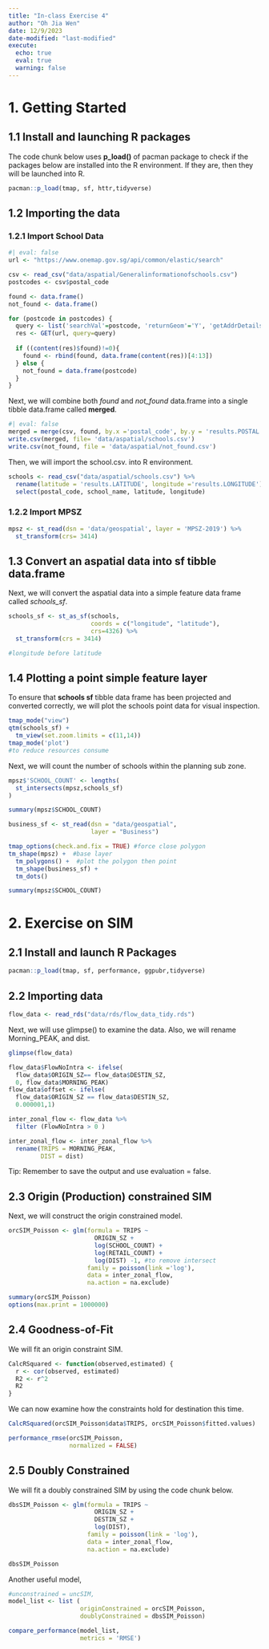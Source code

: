 ```yaml
---
title: "In-class Exercise 4"
author: "Oh Jia Wen"
date: 12/9/2023
date-modified: "last-modified"
execute: 
  echo: true
  eval: true
  warning: false
---
```


# 1. Getting Started

## 1.1 Install and launching R packages

The code chunk below uses **p_load()** of pacman package to check if the packages below are installed into the R environment. If they are, then they will be launched into R.

```r
pacman::p_load(tmap, sf, httr,tidyverse)
```

## 1.2 Importing the data

### 1.2.1 Import School Data 

```r
#| eval: false
url <- "https://www.onemap.gov.sg/api/common/elastic/search"

csv <- read_csv("data/aspatial/Generalinformationofschools.csv")
postcodes <- csv$postal_code

found <- data.frame()
not_found <- data.frame()

for (postcode in postcodes) {
  query <- list('searchVal'=postcode, 'returnGeom'='Y', 'getAddrDetails'='Y', 'pageNum'='1')
  res <- GET(url, query=query)
  
  if ((content(res)$found)!=0){
    found <- rbind(found, data.frame(content(res))[4:13])
  } else {
    not_found = data.frame(postcode)
  }
}

```

Next, we will combine both *found* and *not_found* data.frame into a single tibble data.frame called **merged**.

```r
#| eval: false
merged = merge(csv, found, by.x ='postal_code', by.y = 'results.POSTAL', all = TRUE)
write.csv(merged, file= 'data/aspatial/schools.csv')
write.csv(not_found, file = 'data/aspatial/not_found.csv')
```

Then, we will import the school.csv. into R environment.

```r
schools <- read_csv("data/aspatial/schools.csv") %>%
  rename(latitude = 'results.LATITUDE', longitude ='results.LONGITUDE') %>%
  select(postal_code, school_name, latitude, longitude)
```

### 1.2.2 Import MPSZ

```r
mpsz <- st_read(dsn = 'data/geospatial', layer = 'MPSZ-2019') %>%
  st_transform(crs= 3414)
```

## 1.3 Convert an aspatial data into sf tibble data.frame

Next, we will convert the aspatial data into a simple feature data frame called *schools_sf*.

```r
schools_sf <- st_as_sf(schools, 
                       coords = c("longitude", "latitude"),
                       crs=4326) %>%
  st_transform(crs = 3414)

#longitude before latitude 
```

## 1.4 Plotting a point simple feature layer

To ensure that **schools sf** tibble data frame has been projected and converted correctly, we will plot the schools point data for visual inspection.

```r
tmap_mode("view")
qtm(schools_sf) +
  tm_view(set.zoom.limits = c(11,14))
tmap_mode('plot') 
#to reduce resources consume
```

Next, we will count the number of schools within the planning sub zone.

```r
mpsz$'SCHOOL_COUNT' <- lengths(
  st_intersects(mpsz,schools_sf)
)

summary(mpsz$SCHOOL_COUNT)
```

```r
business_sf <- st_read(dsn = "data/geospatial",
                       layer = "Business")
```

```r
tmap_options(check.and.fix = TRUE) #force close polygon 
tm_shape(mpsz) +  #base layer
  tm_polygons() +  #plot the polygon then point 
  tm_shape(business_sf) +
  tm_dots()
```

```r
summary(mpsz$SCHOOL_COUNT)
```

# 2. Exercise on SIM

## 2.1 Install and launch R Packages 

```r
pacman::p_load(tmap, sf, performance, ggpubr,tidyverse)
```

## 2.2 Importing data 

```r
flow_data <- read_rds("data/rds/flow_data_tidy.rds")
```

Next, we will use glimpse() to examine the data. Also, we will rename Morning_PEAK, and dist.

```r
glimpse(flow_data)
```

```r
flow_data$FlowNoIntra <- ifelse(
  flow_data$ORIGIN_SZ== flow_data$DESTIN_SZ, 
  0, flow_data$MORNING_PEAK)
flow_data$offset <- ifelse(
  flow_data$ORIGIN_SZ == flow_data$DESTIN_SZ,
  0.000001,1)

inter_zonal_flow <- flow_data %>%
  filter (FlowNoIntra > 0 )

inter_zonal_flow <- inter_zonal_flow %>%
  rename(TRIPS = MORNING_PEAK,
         DIST = dist) 

```

Tip: Remember to save the output and use evaluation = false.

## 2.3 Origin (Production) constrained SIM

Next, we will construct the origin constrained model.

```r
orcSIM_Poisson <- glm(formula = TRIPS ~
                        ORIGIN_SZ +
                        log(SCHOOL_COUNT) + 
                        log(RETAIL_COUNT) +
                        log(DIST) -1, #to remove intersect 
                      family = poisson(link ='log'),
                      data = inter_zonal_flow,
                      na.action = na.exclude)

summary(orcSIM_Poisson)
options(max.print = 1000000)
```

## 2.4 Goodness-of-Fit

We will fit an origin constraint SIM.

```r
CalcRSquared <- function(observed,estimated) {
  r <- cor(observed, estimated)
  R2 <- r^2
  R2
}
```

We can now examine how the constraints hold for destination this time.

```r
CalcRSquared(orcSIM_Poisson$data$TRIPS, orcSIM_Poisson$fitted.values)
```

```r
performance_rmse(orcSIM_Poisson,
                 normalized = FALSE)
```

## 2.5 Doubly Constrained

We will fit a doubly constrained SIM by using the code chunk below.

```r
dbsSIM_Poisson <- glm(formula = TRIPS ~
                        ORIGIN_SZ +
                        DESTIN_SZ +
                        log(DIST),
                      family = poisson(link = 'log'),
                      data = inter_zonal_flow,
                      na.action = na.exclude)

dbsSIM_Poisson
```

Another useful model,

```r
#unconstrained = uncSIM,
model_list <- list (
                    originConstrained = orcSIM_Poisson,
                    doublyConstrained = dbsSIM_Poisson)
```

```r
compare_performance(model_list,
                    metrics = 'RMSE')
```
